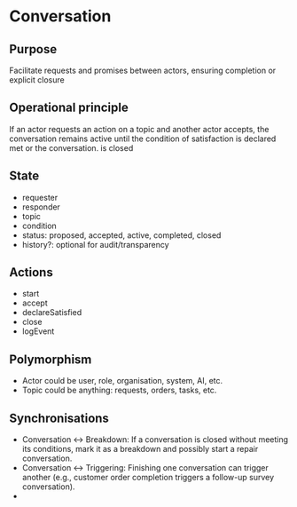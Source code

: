
<Meta title="Concepts/Conversation" />

# Conversation

## Purpose
Facilitate requests and promises between actors, ensuring completion or explicit closure

## Operational principle

If an actor requests an action on a topic and another actor accepts, the conversation remains active until the condition of satisfaction is declared met or the conversation. is closed

## State
- requester
- responder
- topic
- condition
- status: proposed, accepted, active, completed, closed
- history?: optional for audit/transparency

## Actions
- start
- accept
- declareSatisfied
- close
- logEvent

## Polymorphism

- Actor could be user, role, organisation, system, AI, etc.
- Topic could be anything: requests, orders, tasks, etc.

## Synchronisations

- Conversation ↔ Breakdown: If a conversation is closed without meeting its conditions, mark it as a breakdown and possibly start a repair conversation.
- Conversation ↔ Triggering: Finishing one conversation can trigger another (e.g., customer order completion triggers a follow-up survey conversation).
-

